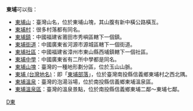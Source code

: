 '''東埔'''可以指：

* [[東埔山|東埔山]]：臺灣山名，位於東埔山塊，其山腹有新中橫公路橫亙。
* [[東埔村|東埔村]]：很多村落都有同名。
* [[東埔鎮|東埔鎮]]：中國福建省莆田市秀嶼區轄下一個鎮。
* [[東埔街道|東埔街道]]：中國廣東省河源市源城區轄下一個街道。
* [[東埔社區|東埔社區]]：中國福建省漳州市東山縣西埔鎮轄下一個社區。
* [[東埔中學|東埔中學]]：中國廣東省有二所中學都是同名。
* [[東埔山塊|東埔山塊]]：臺灣的一種地形劃分區，位於玉山山脈。
* [[東埔_(台灣地名)|東埔 (台灣地名)]]：即「[[東埔部落|東埔部落]]」，位於臺灣南投縣信義鄉東埔村之西北隅。
* [[東埔溫泉|東埔溫泉]]：臺灣的泡湯浴場，位於南投縣信義鄉東埔溫泉區。
* [[東埔溫泉區|東埔溫泉區]]：臺灣的溫泉景點，位於南投縣信義鄉東埔二鄰～東埔七鄰。

{{disambig}}

[[Category:二字亚洲地名消歧义|D東]]